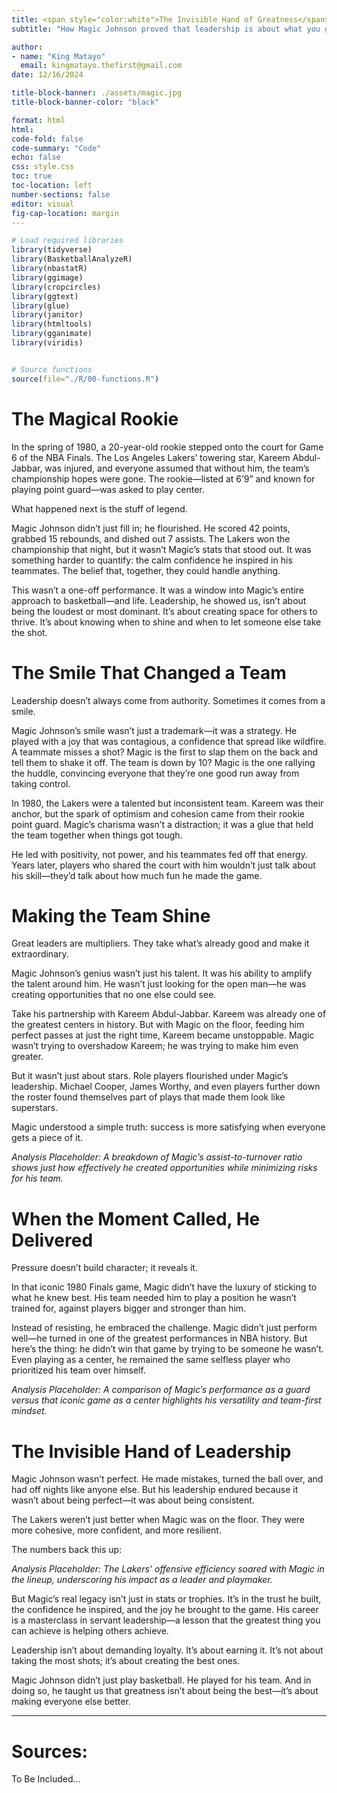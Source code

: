 ```yaml
---
title: <span style="color:white">The Invisible Hand of Greatness</span>
subtitle: "How Magic Johnson proved that leadership is about what you give, not what you take"

author: 
- name: "King Matayo"
  email: kingmatayo.thefirst@gmail.com
date: 12/16/2024

title-block-banner: ./assets/magic.jpg
title-block-banner-color: "black"

format: html
html:
code-fold: false
code-summary: "Code"
echo: false
css: style.css
toc: true
toc-location: left
number-sections: false
editor: visual
fig-cap-location: margin
---
```


```r

# Load required libraries
library(tidyverse)
library(BasketballAnalyzeR)
library(nbastatR)
library(ggimage)
library(cropcircles)
library(ggtext)
library(glue)
library(janitor)
library(htmltools)
library(gganimate)
library(viridis)


# Source functions
source(file="./R/00-functions.R")


```

# The Magical Rookie

In the spring of 1980, a 20-year-old rookie stepped onto the court for Game 6 of the NBA Finals. The Los Angeles Lakers’ towering star, Kareem Abdul-Jabbar, was injured, and everyone assumed that without him, the team’s championship hopes were gone. The rookie—listed at 6’9” and known for playing point guard—was asked to play center.

What happened next is the stuff of legend.

Magic Johnson didn’t just fill in; he flourished. He scored 42 points, grabbed 15 rebounds, and dished out 7 assists. The Lakers won the championship that night, but it wasn’t Magic’s stats that stood out. It was something harder to quantify: the calm confidence he inspired in his teammates. The belief that, together, they could handle anything.

This wasn’t a one-off performance. It was a window into Magic’s entire approach to basketball—and life. Leadership, he showed us, isn’t about being the loudest or most dominant. It’s about creating space for others to thrive. It’s about knowing when to shine and when to let someone else take the shot.

# The Smile That Changed a Team

Leadership doesn’t always come from authority. Sometimes it comes from a smile.

Magic Johnson’s smile wasn’t just a trademark—it was a strategy. He played with a joy that was contagious, a confidence that spread like wildfire. A teammate misses a shot? Magic is the first to slap them on the back and tell them to shake it off. The team is down by 10? Magic is the one rallying the huddle, convincing everyone that they’re one good run away from taking control.

In 1980, the Lakers were a talented but inconsistent team. Kareem was their anchor, but the spark of optimism and cohesion came from their rookie point guard. Magic’s charisma wasn’t a distraction; it was a glue that held the team together when things got tough.

He led with positivity, not power, and his teammates fed off that energy. Years later, players who shared the court with him wouldn’t just talk about his skill—they’d talk about how much fun he made the game.

# Making the Team Shine

Great leaders are multipliers. They take what’s already good and make it extraordinary.

Magic Johnson’s genius wasn’t just his talent. It was his ability to amplify the talent around him. He wasn’t just looking for the open man—he was creating opportunities that no one else could see.

Take his partnership with Kareem Abdul-Jabbar. Kareem was already one of the greatest centers in history. But with Magic on the floor, feeding him perfect passes at just the right time, Kareem became unstoppable. Magic wasn’t trying to overshadow Kareem; he was trying to make him even greater.

But it wasn’t just about stars. Role players flourished under Magic’s leadership. Michael Cooper, James Worthy, and even players further down the roster found themselves part of plays that made them look like superstars.

Magic understood a simple truth: success is more satisfying when everyone gets a piece of it.

*Analysis Placeholder: A breakdown of Magic’s assist-to-turnover ratio shows just how effectively he created opportunities while minimizing risks for his team.*

# When the Moment Called, He Delivered

Pressure doesn’t build character; it reveals it.

In that iconic 1980 Finals game, Magic didn’t have the luxury of sticking to what he knew best. His team needed him to play a position he wasn’t trained for, against players bigger and stronger than him.

Instead of resisting, he embraced the challenge. Magic didn’t just perform well—he turned in one of the greatest performances in NBA history. But here’s the thing: he didn’t win that game by trying to be someone he wasn’t. Even playing as a center, he remained the same selfless player who prioritized his team over himself.

*Analysis Placeholder: A comparison of Magic’s performance as a guard versus that iconic game as a center highlights his versatility and team-first mindset.*

# The Invisible Hand of Leadership

Magic Johnson wasn’t perfect. He made mistakes, turned the ball over, and had off nights like anyone else. But his leadership endured because it wasn’t about being perfect—it was about being consistent.

The Lakers weren’t just better when Magic was on the floor. They were more cohesive, more confident, and more resilient.

The numbers back this up:

*Analysis Placeholder: The Lakers’ offensive efficiency soared with Magic in the lineup, underscoring his impact as a leader and playmaker.*

But Magic’s real legacy isn’t just in stats or trophies. It’s in the trust he built, the confidence he inspired, and the joy he brought to the game. His career is a masterclass in servant leadership—a lesson that the greatest thing you can achieve is helping others achieve.

Leadership isn’t about demanding loyalty. It’s about earning it. It’s not about taking the most shots; it’s about creating the best ones.

Magic Johnson didn’t just play basketball. He played for his team. And in doing so, he taught us that greatness isn’t about being the best—it’s about making everyone else better.

------------------------------------------------------------------------

# Sources:

To Be Included...
